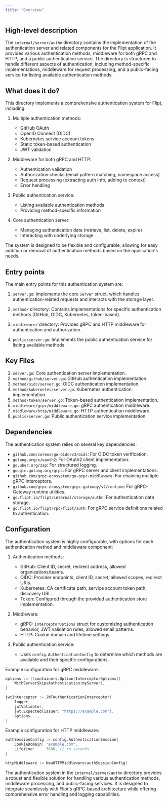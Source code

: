 ```yaml
---
title: "Overview"
---
```


## High-level description
The `internal/server/authn` directory contains the implementation of the authentication server and related components for the Flipt application. It provides various authentication methods, middleware for both gRPC and HTTP, and a public authentication service. The directory is structured to handle different aspects of authentication, including method-specific implementations, middleware for request processing, and a public-facing service for listing available authentication methods.

## What does it do?
This directory implements a comprehensive authentication system for Flipt, including:

1. Multiple authentication methods:
   - GitHub OAuth
   - OpenID Connect (OIDC)
   - Kubernetes service account tokens
   - Static token-based authentication
   - JWT validation

2. Middleware for both gRPC and HTTP:
   - Authentication validation
   - Authorization checks (email pattern matching, namespace access)
   - Request processing (extracting auth info, adding to context)
   - Error handling

3. Public authentication service:
   - Listing available authentication methods
   - Providing method-specific information

4. Core authentication server:
   - Managing authentication data (retrieve, list, delete, expire)
   - Interacting with underlying storage

The system is designed to be flexible and configurable, allowing for easy addition or removal of authentication methods based on the application's needs.

## Entry points
The main entry points for this authentication system are:

1. `server.go`: Implements the core `Server` struct, which handles authentication-related requests and interacts with the storage layer.

2. `method/` directory: Contains implementations for specific authentication methods (GitHub, OIDC, Kubernetes, token-based).

3. `middleware/` directory: Provides gRPC and HTTP middleware for authentication and authorization.

4. `public/server.go`: Implements the public authentication service for listing available methods.

## Key Files
1. `server.go`: Core authentication server implementation.
2. `method/github/server.go`: GitHub authentication implementation.
3. `method/oidc/server.go`: OIDC authentication implementation.
4. `method/kubernetes/server.go`: Kubernetes authentication implementation.
5. `method/token/server.go`: Token-based authentication implementation.
6. `middleware/grpc/middleware.go`: gRPC authentication middleware.
7. `middleware/http/middleware.go`: HTTP authentication middleware.
8. `public/server.go`: Public authentication service implementation.

## Dependencies
The authentication system relies on several key dependencies:

- `github.com/coreos/go-oidc/v3/oidc`: For OIDC token verification.
- `golang.org/x/oauth2`: For OAuth2 client implementation.
- `go.uber.org/zap`: For structured logging.
- `google.golang.org/grpc`: For gRPC server and client implementations.
- `github.com/grpc-ecosystem/go-grpc-middleware`: For chaining multiple gRPC interceptors.
- `github.com/grpc-ecosystem/grpc-gateway/v2/runtime`: For gRPC-Gateway runtime utilities.
- `go.flipt.io/flipt/internal/storage/authn`: For authentication data storage.
- `go.flipt.io/flipt/rpc/flipt/auth`: For gRPC service definitions related to authentication.

## Configuration
The authentication system is highly configurable, with options for each authentication method and middleware component:

1. Authentication methods:
   - GitHub: Client ID, secret, redirect address, allowed organizations/teams.
   - OIDC: Provider endpoints, client ID, secret, allowed scopes, redirect URIs.
   - Kubernetes: CA certificate path, service account token path, discovery URL.
   - Token: Configured through the provided authentication store implementation.

2. Middleware:
   - gRPC: `InterceptorOptions` struct for customizing authentication behavior, JWT validation rules, allowed email patterns.
   - HTTP: Cookie domain and lifetime settings.

3. Public authentication service:
   - Uses `config.AuthenticationConfig` to determine which methods are available and their specific configurations.

Example configuration for gRPC middleware:

```go
options := []containers.Option[InterceptorOptions]{
    WithServerSkipsAuthentication(myServer),
}

jwtInterceptor := JWTAuthenticationInterceptor(
    logger,
    jwtValidator,
    jwt.Expected{Issuer: "https://example.com"},
    options...,
)
```

Example configuration for HTTP middleware:

```go
authSessionConfig := config.AuthenticationSession{
    CookieDomain: "example.com",
    Lifetime:     3600, // in seconds
}

httpMiddleware := NewHTTPMiddleware(authSessionConfig)
```

The authentication system in the `internal/server/authn` directory provides a robust and flexible solution for handling various authentication methods, middleware processing, and public-facing services. It is designed to integrate seamlessly with Flipt's gRPC-based architecture while offering comprehensive error handling and logging capabilities.